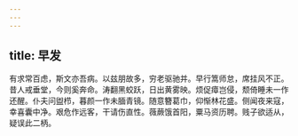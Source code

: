 ```yaml
---
---
---
```

title: 早发
---




有求常百虑，斯文亦吾病。以兹朋故多，穷老驱驰并。早行篙师怠，席挂风不正。昔人戒垂堂，今则奚奔命。涛翻黑蛟跃，日出黄雾映。烦促瘴岂侵，颓倚睡未一作还醒。仆夫问盥栉，暮颜一作未腼青镜。随意簪葛巾，仰惭林花盛。侧闻夜来寇，幸喜囊中净。艰危作远客，干请伤直性。薇蕨饿首阳，粟马资历聘。贱子欲适从，疑误此二柄。
